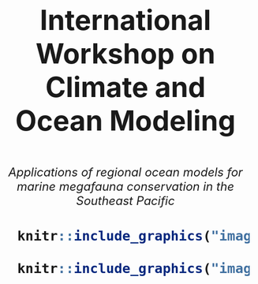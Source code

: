 ::: top-banner
:::

::: {style="text-align: center; margin-top: 3rem; margin-bottom: 2rem; font-size: 3.5rem; font-weight: bold;"}
International Workshop on Climate and Ocean Modeling
:::

::: {style="text-align: center; font-size: 1.5rem; font-style: italic;"}
Applications of regional ocean models for marine megafauna conservation in the Southeast Pacific
:::

::: {style="text-align: center; font-size: 2rem; font-weight: bold; margin-top: 2.5rem; margin-bottom: 1rem;"}
```r
  knitr::include_graphics("images/ci_icon.png")
```

```r
  knitr::include_graphics("images/iki_sb5.png")
```
:::